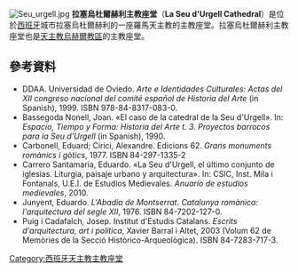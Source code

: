[[File:Seu_urgell.jpg|thumb]]
'''拉塞烏杜爾赫利主教座堂'''（'''La Seu d'Urgell Cathedral'''）是位於[[西班牙|西班牙]]城市拉塞烏杜爾赫利的一座羅馬天主教的主教座堂。拉塞烏杜爾赫利主教座堂也是[[天主教烏赫爾教區|天主教烏赫爾教區]]的主教座堂。
==參考資料==
*DDAA. Universidad de Oviedo. ''Arte e Identidades Culturales: Actas del XII congreso nacional del comité español de Historia del Arte'' (in Spanish), 1999. ISBN 978-84-8317-083-0. 
*Bassegoda Nonell, Joan. «El caso de la catedral de la Seu d'Urgell». In: ''Espacio, Tiempo y Forma: Historia del Arte t. 3. Proyectos barrocos para la Seu d'Urgell'' (in Spanish), 1990. 
*Carbonell, Eduard; Cirici, Alexandre. Edicions 62. ''Grans monuments romànics i gòtics'', 1977. ISBN 84-297-1335-2 
*Carrero Santamaría, Eduardo. «La Seu d'Urgell, el último conjunto de iglesias. Liturgia, paisaje urbano y arquitectura». In: CSIC, Inst. Mila i Fontanals, U.E.I. de Estudios Medievales. ''Anuario de estudios medievales'', 2010. 
*Junyent, Eduardo. ''L'Abadia de Montserrat. Catalunya romànica: l'arquitectura del segle XII'', 1976. ISBN 84-7202-127-0. 
*Puig i Cadafalch, Josep. Institut d'Estudis Catalans. ''Escrits d'arquitectura, art i política'', Xavier Barral i Altet, 2003 (Volum 62 de Memòries de la Secció Històrico-Arqueològica). ISBN 84-7283-717-3.
{{commons category|Cathedral of la Seu d'Urgell}}
{{coord|42|21|28|N|1|27|42|E|source:cawiki_region:ES-CT_type:landmark|display=title}}
[[Category:西班牙天主教主教座堂|Category:西班牙天主教主教座堂]]